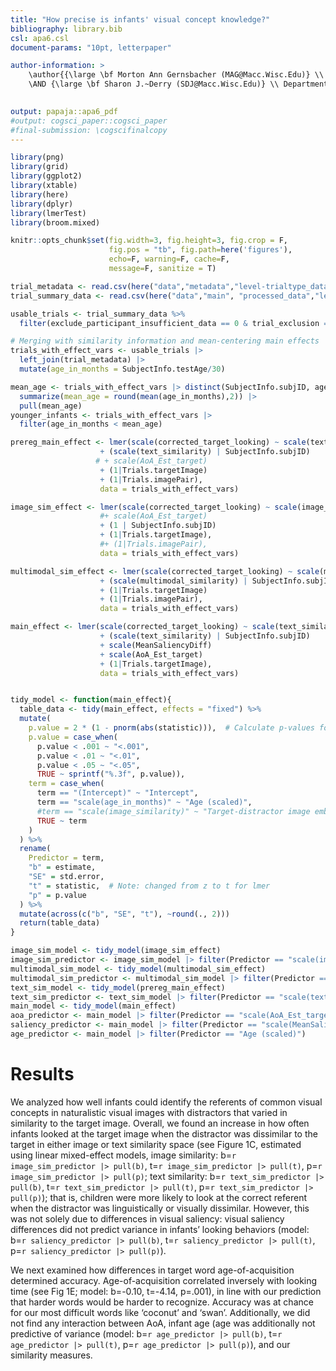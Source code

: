 ```yaml
---
title: "How precise is infants' visual concept knowledge?"
bibliography: library.bib
csl: apa6.csl
document-params: "10pt, letterpaper"

author-information: > 
    \author{{\large \bf Morton Ann Gernsbacher (MAG@Macc.Wisc.Edu)} \\ Department of Psychology, 1202 W. Johnson Street \\ Madison, WI 53706 USA
    \AND {\large \bf Sharon J.~Derry (SDJ@Macc.Wisc.Edu)} \\ Department of Educational Psychology, 1025 W. Johnson Street \\ Madison, WI 53706 USA}

    
output: papaja::apa6_pdf   
#output: cogsci_paper::cogsci_paper
#final-submission: \cogscifinalcopy
---
```



```r
library(png)
library(grid)
library(ggplot2)
library(xtable)
library(here)
library(dplyr)
library(lmerTest)
library(broom.mixed)
```

```r
knitr::opts_chunk$set(fig.width=3, fig.height=3, fig.crop = F, 
                      fig.pos = "tb", fig.path=here('figures'),
                      echo=F, warning=F, cache=F, 
                      message=F, sanitize = T)
```

```r
trial_metadata <- read.csv(here("data","metadata","level-trialtype_data.csv"))
trial_summary_data <- read.csv(here("data","main", "processed_data","level-trials_data.csv"))

usable_trials <- trial_summary_data %>%
  filter(exclude_participant_insufficient_data == 0 & trial_exclusion == 0 & exclude_participant == 0) 

# Merging with similarity information and mean-centering main effects
trials_with_effect_vars <- usable_trials |>
  left_join(trial_metadata) |>
  mutate(age_in_months = SubjectInfo.testAge/30)

mean_age <- trials_with_effect_vars |> distinct(SubjectInfo.subjID, age_in_months) |>
  summarize(mean_age = round(mean(age_in_months),2)) |>
  pull(mean_age)
younger_infants <- trials_with_effect_vars |>
  filter(age_in_months < mean_age)
```

```r


prereg_main_effect <- lmer(scale(corrected_target_looking) ~ scale(text_similarity)*scale(age_in_months)
                    + (scale(text_similarity) | SubjectInfo.subjID)
                   # + scale(AoA_Est_target)
                    + (1|Trials.targetImage) 
                    + (1|Trials.imagePair), 
                    data = trials_with_effect_vars)

image_sim_effect <- lmer(scale(corrected_target_looking) ~ scale(image_similarity)*scale(age_in_months)
                    #+ scale(AoA_Est_target)
                    + (1 | SubjectInfo.subjID)
                    + (1|Trials.targetImage), 
                    #+ (1|Trials.imagePair), 
                    data = trials_with_effect_vars)

multimodal_sim_effect <- lmer(scale(corrected_target_looking) ~ scale(multimodal_similarity)*scale(age_in_months)
                    + (scale(multimodal_similarity) | SubjectInfo.subjID)
                    + (1|Trials.targetImage) 
                    + (1|Trials.imagePair), 
                    data = trials_with_effect_vars)

main_effect <- lmer(scale(corrected_target_looking) ~ scale(text_similarity)*scale(age_in_months)
                    + (scale(text_similarity) | SubjectInfo.subjID)
                    + scale(MeanSaliencyDiff)
                    + scale(AoA_Est_target)
                    + (1|Trials.targetImage), 
                    data = trials_with_effect_vars)


tidy_model <- function(main_effect){
  table_data <- tidy(main_effect, effects = "fixed") %>%
  mutate(
    p.value = 2 * (1 - pnorm(abs(statistic))),  # Calculate p-values for lmer
    p.value = case_when(
      p.value < .001 ~ "<.001", 
      p.value < .01 ~ "<.01",
      p.value < .05 ~ "<.05",
      TRUE ~ sprintf("%.3f", p.value)),
    term = case_when(
      term == "(Intercept)" ~ "Intercept",
      term == "scale(age_in_months)" ~ "Age (scaled)",
      #term == "scale(image_similarity)" ~ "Target-distractor image embedding similarity (scaled)",
      TRUE ~ term
    )
  ) %>%
  rename(
    Predictor = term,
    "b" = estimate,
    "SE" = std.error,
    "t" = statistic,  # Note: changed from z to t for lmer
    "p" = p.value
  ) %>%
  mutate(across(c("b", "SE", "t"), ~round(., 2)))
  return(table_data)
}

image_sim_model <- tidy_model(image_sim_effect)
image_sim_predictor <- image_sim_model |> filter(Predictor == "scale(image_similarity)")
multimodal_sim_model <- tidy_model(multimodal_sim_effect)
multimodal_sim_predictor <- multimodal_sim_model |> filter(Predictor == "scale(multimodal_similarity)")
text_sim_model <- tidy_model(prereg_main_effect)
text_sim_predictor <- text_sim_model |> filter(Predictor == "scale(text_similarity)")
main_model <- tidy_model(main_effect)
aoa_predictor <- main_model |> filter(Predictor == "scale(AoA_Est_target)")
saliency_predictor <- main_model |> filter(Predictor == "scale(MeanSaliencyDiff)")
age_predictor <- main_model |> filter(Predictor == "Age (scaled)")

```

# Results
We analyzed how well infants could identify the referents of common
visual concepts in naturalistic visual images with distractors that varied in similarity to the
target image. Overall, we found an increase in how often infants looked at the target image
when the distractor was dissimilar to the target in either image or text similarity space (see
Figure 1C, estimated using linear mixed-effect models, image similarity: b=`r image_sim_predictor |> pull(b)`, t=`r image_sim_predictor |> pull(t)`, p=`r image_sim_predictor |> pull(p)`; text similarity: b=`r text_sim_predictor |> pull(b)`, t=`r text_sim_predictor |> pull(t)`, p=`r text_sim_predictor |> pull(p)`); that is, children were more likely to look at the correct referent when the distractor was linguistically or visually dissimilar.
However, this was not solely due to differences in visual saliency: visual saliency
differences did not predict variance in infants’ looking behaviors (model: b=`r saliency_predictor |> pull(b)`, t=`r saliency_predictor |> pull(t)`, p=`r saliency_predictor |> pull(p)`). 

We next examined how differences in target word age-of-acquisition  determined accuracy. Age-of-acquisition correlated inversely with looking time (see Fig 1E; model: b=-0.10, t=-4.14, p=\textless.001), in line with our prediction that harder words would be harder to recognize. Accuracy was at chance for our most difficult words like ‘coconut’ and ‘swan’. Additionally, we did not find any interaction between AoA, infant age (age was additionally not predictive of variance (model: b=`r age_predictor |> pull(b)`, t=`r age_predictor |> pull(t)`, p=`r age_predictor |> pull(p)`), and our similarity measures. 

\setlength{\parindent}{-0.1in} 
\setlength{\leftskip}{0.125in}
\noindent